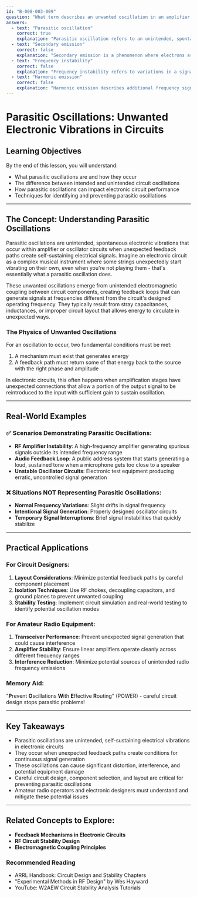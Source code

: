 ```yaml
---
id: "B-008-003-009"
question: "What term describes an unwanted oscillation in an amplifier or oscillator circuit?"
answers:
  - text: "Parasitic oscillation"
    correct: true
    explanation: "Parasitic oscillation refers to an unintended, spontaneous electronic oscillation that occurs in an amplifier or oscillator circuit due to unexpected feedback or coupling between circuit components. These unwanted oscillations can cause significant distortion, interference, and potential damage to electronic equipment by generating signals at frequencies different from the intended operating frequency."
  - text: "Secondary emission"
    correct: false
    explanation: "Secondary emission is a phenomenon where electrons are ejected from a material's surface when bombarded by high-energy particles or electrons, typically occurring in electron tubes or semiconductor devices. While an interesting electronic principle, it is not related to unwanted circuit oscillations and describes a different electron interaction process."
  - text: "Frequency instability"
    correct: false
    explanation: "Frequency instability refers to variations in a signal's frequency over time, which is different from an actual oscillation. While related to circuit performance, it describes inconsistent frequency generation rather than the spontaneous, uncontrolled oscillations characteristic of parasitic oscillations."
  - text: "Harmonic emission"
    correct: false
    explanation: "Harmonic emission describes additional frequency signals that are integer multiples of a fundamental frequency, typically generated by non-linear electronic components. While problematic in radio circuits, harmonic emission specifically relates to the generation of additional frequencies, not the uncontrolled oscillation of a circuit."
---
```


# Parasitic Oscillations: Unwanted Electronic Vibrations in Circuits

## Learning Objectives
By the end of this lesson, you will understand:
- What parasitic oscillations are and how they occur
- The difference between intended and unintended circuit oscillations
- How parasitic oscillations can impact electronic circuit performance
- Techniques for identifying and preventing parasitic oscillations

---

## The Concept: Understanding Parasitic Oscillations

Parasitic oscillations are unintended, spontaneous electronic vibrations that occur within amplifier or oscillator circuits when unexpected feedback paths create self-sustaining electrical signals. Imagine an electronic circuit as a complex musical instrument where some strings unexpectedly start vibrating on their own, even when you're not playing them - that's essentially what a parasitic oscillation does.

These unwanted oscillations emerge from unintended electromagnetic coupling between circuit components, creating feedback loops that can generate signals at frequencies different from the circuit's designed operating frequency. They typically result from stray capacitances, inductances, or improper circuit layout that allows energy to circulate in unexpected ways.

### The Physics of Unwanted Oscillations

For an oscillation to occur, two fundamental conditions must be met:
1. A mechanism must exist that generates energy
2. A feedback path must return some of that energy back to the source with the right phase and amplitude

In electronic circuits, this often happens when amplification stages have unexpected connections that allow a portion of the output signal to be reintroduced to the input with sufficient gain to sustain oscillation.

---

## Real-World Examples

### ✅ Scenarios Demonstrating Parasitic Oscillations:
- **RF Amplifier Instability**: A high-frequency amplifier generating spurious signals outside its intended frequency range
- **Audio Feedback Loop**: A public address system that starts generating a loud, sustained tone when a microphone gets too close to a speaker
- **Unstable Oscillator Circuits**: Electronic test equipment producing erratic, uncontrolled signal generation

### ❌ Situations NOT Representing Parasitic Oscillations:
- **Normal Frequency Variations**: Slight drifts in signal frequency
- **Intentional Signal Generation**: Properly designed oscillator circuits
- **Temporary Signal Interruptions**: Brief signal instabilities that quickly stabilize

---

## Practical Applications

### For Circuit Designers:
1. **Layout Considerations**: Minimize potential feedback paths by careful component placement
2. **Isolation Techniques**: Use RF chokes, decoupling capacitors, and ground planes to prevent unwanted coupling
3. **Stability Testing**: Implement circuit simulation and real-world testing to identify potential oscillation modes

### For Amateur Radio Equipment:
1. **Transceiver Performance**: Prevent unexpected signal generation that could cause interference
2. **Amplifier Stability**: Ensure linear amplifiers operate cleanly across different frequency ranges
3. **Interference Reduction**: Minimize potential sources of unintended radio frequency emissions

### Memory Aid:
"**P**revent **O**scillations **W**ith **E**ffective **R**outing" (POWER) - careful circuit design stops parasitic problems!

---

## Key Takeaways

- Parasitic oscillations are unintended, self-sustaining electrical vibrations in electronic circuits
- They occur when unexpected feedback paths create conditions for continuous signal generation
- These oscillations can cause significant distortion, interference, and potential equipment damage
- Careful circuit design, component selection, and layout are critical for preventing parasitic oscillations
- Amateur radio operators and electronic designers must understand and mitigate these potential issues

---

## Related Concepts to Explore:
- **Feedback Mechanisms in Electronic Circuits**
- **RF Circuit Stability Design**
- **Electromagnetic Coupling Principles**

### Recommended Reading
- ARRL Handbook: Circuit Design and Stability Chapters
- "Experimental Methods in RF Design" by Wes Hayward
- YouTube: W2AEW Circuit Stability Analysis Tutorials
